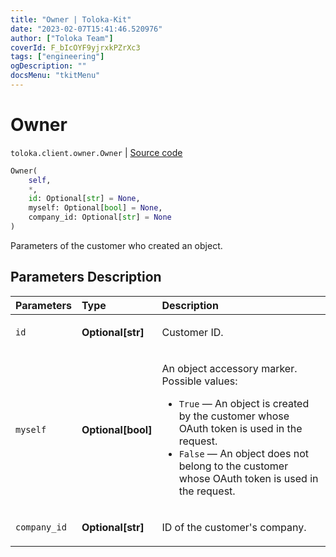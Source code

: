 ```yaml
---
title: "Owner | Toloka-Kit"
date: "2023-02-07T15:41:46.520976"
author: ["Toloka Team"]
coverId: F_bIcOYF9yjrxkPZrXc3
tags: ["engineering"]
ogDescription: ""
docsMenu: "tkitMenu"
---
```


# Owner
`toloka.client.owner.Owner` | [Source code](https://github.com/Toloka/toloka-kit/blob/v1.1.3/src/client/owner.py#L4)

```python
Owner(
    self,
    *,
    id: Optional[str] = None,
    myself: Optional[bool] = None,
    company_id: Optional[str] = None
)
```

Parameters of the customer who created an object.

## Parameters Description

| Parameters | Type | Description |
| :----------| :----| :-----------|
`id`|**Optional\[str\]**|<p>Customer ID.</p>
`myself`|**Optional\[bool\]**|<p>An object accessory marker. Possible values:</p> <ul> <li>`True` — An object is created by the customer whose OAuth token is used in the request.</li> <li>`False` — An object does not belong to the customer whose OAuth token is used in the request.</li> </ul>
`company_id`|**Optional\[str\]**|<p>ID of the customer&#x27;s company.</p>